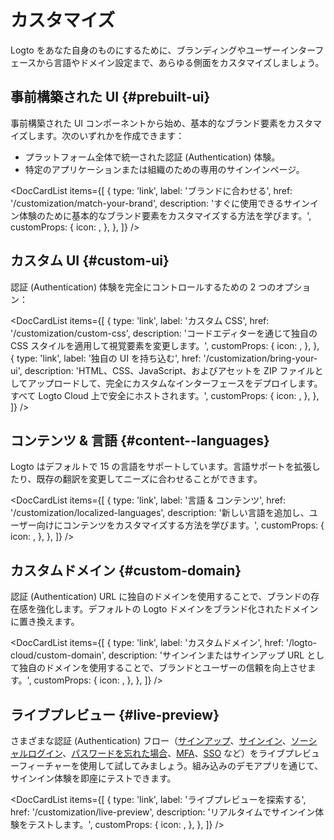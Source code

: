 
# カスタマイズ

Logto をあなた自身のものにするために、ブランディングやユーザーインターフェースから言語やドメイン設定まで、あらゆる側面をカスタマイズしましょう。

## 事前構築された UI \{#prebuilt-ui}

事前構築された UI コンポーネントから始め、基本的なブランド要素をカスタマイズします。次のいずれかを作成できます：

- プラットフォーム全体で統一された認証 (Authentication) 体験。
- 特定のアプリケーションまたは組織のための専用のサインインページ。

<DocCardList
  items={[
    {
      type: 'link',
      label: 'ブランドに合わせる',
      href: '/customization/match-your-brand',
      description:
        'すぐに使用できるサインイン体験のために基本的なブランド要素をカスタマイズする方法を学びます。',
      customProps: {
        icon: <CustomizationIcon />,
      },
    },
  ]}
/>

## カスタム UI \{#custom-ui}

認証 (Authentication) 体験を完全にコントロールするための 2 つのオプション：

<DocCardList
  items={[
    {
      type: 'link',
      label: 'カスタム CSS',
      href: '/customization/custom-css',
      description: 'コードエディターを通じて独自の CSS スタイルを適用して視覚要素を変更します。',
      customProps: {
        icon: <BrushIcon />,
      },
    },
    {
      type: 'link',
      label: '独自の UI を持ち込む',
      href: '/customization/bring-your-ui',
      description:
        'HTML、CSS、JavaScript、およびアセットを ZIP ファイルとしてアップロードして、完全にカスタムなインターフェースをデプロイします。すべて Logto Cloud 上で安全にホストされます。',
      customProps: {
        icon: <FlaskIcon />,
      },
    },
  ]}
/>

## コンテンツ & 言語 \{#content--languages}

Logto はデフォルトで 15 の言語をサポートしています。言語サポートを拡張したり、既存の翻訳を変更してニーズに合わせることができます。

<DocCardList
  items={[
    {
      type: 'link',
      label: '言語 & コンテンツ',
      href: '/customization/localized-languages',
      description: '新しい言語を追加し、ユーザー向けにコンテンツをカスタマイズする方法を学びます。',
      customProps: {
        icon: <LanguagesIcon />,
      },
    },
  ]}
/>

## カスタムドメイン \{#custom-domain}

認証 (Authentication) URL に独自のドメインを使用することで、ブランドの存在感を強化します。デフォルトの Logto ドメインをブランド化されたドメインに置き換えます。

<DocCardList
  items={[
    {
      type: 'link',
      label: 'カスタムドメイン',
      href: '/logto-cloud/custom-domain',
      description:
        'サインインまたはサインアップ URL として独自のドメインを使用することで、ブランドとユーザーの信頼を向上させます。',
      customProps: {
        icon: <UserFlowIcon />,
      },
    },
  ]}
/>

## ライブプレビュー \{#live-preview}

さまざまな認証 (Authentication) フロー（[サインアップ](/end-user-flows/sign-up-and-sign-in/sign-up)、[サインイン](/end-user-flows/sign-up-and-sign-in/sign-in)、[ソーシャルログイン](/end-user-flows/sign-up-and-sign-in/social-sign-in)、[パスワードを忘れた場合](/end-user-flows/sign-up-and-sign-in/reset-password)、[MFA](/end-user-flows/mfa)、[SSO](/end-user-flows/enterprise-sso) など）をライブプレビューフィーチャーを使用して試してみましょう。組み込みのデモアプリを通じて、サインイン体験を即座にテストできます。

<DocCardList
  items={[
    {
      type: 'link',
      label: 'ライブプレビューを探索する',
      href: '/customization/live-preview',
      description: 'リアルタイムでサインイン体験をテストします。',
      customProps: {
        icon: <StartIcon />,
      },
    },
  ]}
/>
